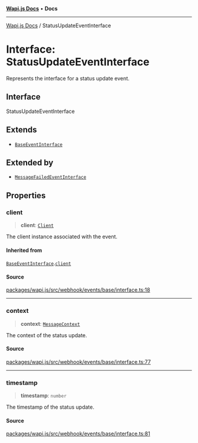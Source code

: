 [**Wapi.js Docs**](../README.mdx) • **Docs**

***

[Wapi.js Docs](../globals.mdx) / StatusUpdateEventInterface

# Interface: StatusUpdateEventInterface

Represents the interface for a status update event.

## Interface

StatusUpdateEventInterface

## Extends

- [`BaseEventInterface`](BaseEventInterface.mdx)

## Extended by

- [`MessageFailedEventInterface`](MessageFailedEventInterface.mdx)

## Properties

### client

> **client**: [`Client`](../classes/Client.mdx)

The client instance associated with the event.

#### Inherited from

[`BaseEventInterface`](BaseEventInterface.mdx).[`client`](BaseEventInterface.mdx#client)

#### Source

[packages/wapi.js/src/webhook/events/base/interface.ts:18](https://github.com/sarthakjdev/wapi.js/blob/13b0ae8a179e1d2ead89d348fa5b05387c8fc977/packages/wapi.js/src/webhook/events/base/interface.ts#L18)

***

### context

> **context**: [`MessageContext`](../type-aliases/MessageContext.mdx)

The context of the status update.

#### Source

[packages/wapi.js/src/webhook/events/base/interface.ts:77](https://github.com/sarthakjdev/wapi.js/blob/13b0ae8a179e1d2ead89d348fa5b05387c8fc977/packages/wapi.js/src/webhook/events/base/interface.ts#L77)

***

### timestamp

> **timestamp**: `number`

The timestamp of the status update.

#### Source

[packages/wapi.js/src/webhook/events/base/interface.ts:81](https://github.com/sarthakjdev/wapi.js/blob/13b0ae8a179e1d2ead89d348fa5b05387c8fc977/packages/wapi.js/src/webhook/events/base/interface.ts#L81)
